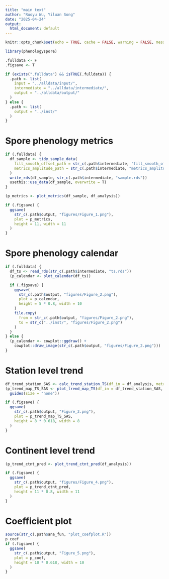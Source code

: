 ```yaml
---
title: "main text"
author: "Ruoyu Wu, Yiluan Song"
date: "2025-04-24"
output:
  html_document: default
---
```


```r
knitr::opts_chunk$set(echo = TRUE, cache = FALSE, warning = FALSE, message = FALSE, process = FALSE)

library(phenologyspore)

.fulldata <- F
.figsave <- T

if (exists(".fulldata") && isTRUE(.fulldata)) {
  .path <- list(
    input = "../alldata/input/",
    intermediate = "../alldata/intermediate/",
    output = "../alldata/output/"
  )
} else {
  .path <- list(
    output = "../inst/"
  )
}
```

# Spore phenology metrics
```r
if (.fulldata) {
  df_sample <- tidy_sample_data(
    fill_smooth_offset_path = str_c(.path$intermediate, "fill_smooth_offset.rds"),
    metrics_amplitude_path = str_c(.path$intermediate, "metrics_amplitude.rds")
  )
  write_rds(df_sample, str_c(.path$intermediate, "sample.rds"))
  usethis::use_data(df_sample, overwrite = T)
}

(p_metrics <- plot_metrics(df_sample, df_analysis))

if (.figsave) {
  ggsave(
    str_c(.path$output, "figures/Figure_1.png"),
    plot = p_metrics,
    height = 11, width = 11
  )
}
```

# Spore phenology calendar
```r
if (.fulldata) {
  df_ts <- read_rds(str_c(.path$intermediate, "ts.rds"))
  (p_calendar <- plot_calendar(df_ts))

  if (.figsave) {
    ggsave(
      str_c(.path$output, "figures/Figure_2.png"),
      plot = p_calendar,
      height = 5 * 0.8, width = 10
    )
    file.copy(
      from = str_c(.path$output, "figures/Figure_2.png"),
      to = str_c("../inst/", "figures/Figure_2.png")
    )
  }
} else {
  (p_calendar <- cowplot::ggdraw() +
    cowplot::draw_image(str_c(.path$output, "figures/Figure_2.png")))
}
```

# Station level trend
```r
df_trend_station_SAS <- calc_trend_station_TS(df_in = df_analysis, metric = "SAS", pct = 0.8)
(p_trend_map_TS_SAS <- plot_trend_map_TS(df_in = df_trend_station_SAS, metric = "SAS") +
  guides(size = "none"))

if (.figsave) {
  ggsave(
    str_c(.path$output, "Figure_3.png"),
    plot = p_trend_map_TS_SAS,
    height = 8 * 0.618, width = 8
  )
}
```

# Continent level trend
```r
(p_trend_ctnt_pred <- plot_trend_ctnt_pred(df_analysis))

if (.figsave) {
  ggsave(
    str_c(.path$output, "figures/Figure_4.png"),
    plot = p_trend_ctnt_pred,
    height = 11 * 0.8, width = 11
  )
}
```

# Coefficient plot
```r
source(str_c(.path$ana_fun, "plot_coefplot.R"))
p_coef
if (.figsave) {
  ggsave(
    str_c(.path$output, "Figure_5.png"),
    plot = p_coef,
    height = 10 * 0.618, width = 10
  )
}
```
